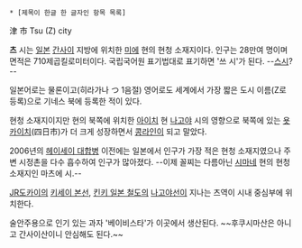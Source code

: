  * [제목이 한글 한 글자인 항목 목록]

津 市
Tsu (Z) city

'''츠''' 시는 [[일본]] [[간사이]] 지방에 위치한 [[미에]] 현의 현청 소재지이다. 인구는 28만여 명이며 면적은 710제곱킬로미터이다. 국립국어원 표기법대로 표기하면 '쓰 시'가 된다. --[[스시]]?--

일본어로는 물론이고(히라가나 つ 1음절) 영어로도 세계에서 가장 짧은 도시 이름(Z로 등록)으로 기네스 북에 등록한 적이 있다.

현청 소재지이지만 현의 북쪽에 위치한 [[아이치]] 현 [[나고야]] 시의 영향으로 북쪽에 있는 [[욧카이치]](四日市)가 더 크게 성장하면서 [[콩라인]]이 되고 말았다.

2006년의 [[헤이세이 대합병]] 이전에는 일본에서 인구가 가장 적은 현청 소재지였으나 주변 시정촌을 다수 흡수하여 인구가 많아졌다. --이제 꼴찌는 다름아닌 [[시마네]] 현의 현청소재지인 마츠에 시.--

[[JR도카이]]의 [[키세이 본선]], [[킨키 일본 철도]]의 [[나고야선]]이 지나는 츠역이 시내 중심부에 위치한다.

술안주용으로 인기 있는 과자 '베이비스타'가 이곳에서 생산된다. ~~후쿠시마산은 아니고 간사이산이니 안심해도 된다.~~


 
